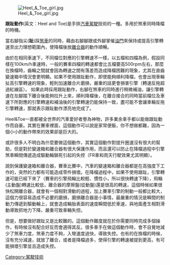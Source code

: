 [[File:Heel_&_Toe_girl.jpg|thumb]]

'''跟趾動作'''(英文：Heel and Toe)是手排[[汽車|汽車]][[駕駛|駕駛]]技術的一種。多用於煞車同時降檔的時機。

當右腳指尖('''趾''')踩[[煞車|煞車]]的同時，藉由右腳腳跟或外腳掌催[[油門|油門]]來保持或提高引擎轉速至出力理想範圍內，使降檔後放[[離合器|離合器]]的動作順暢。

由於在相同車速下，不同檔位對應的引擎轉速不一樣，以五檔和四檔為例，假設同樣在100km/h車速時，一般的賽車四檔的轉速都會比五檔要高500rpm左右，那麼在換檔時，齒輪之間就會因為轉速之間有落差而造成降檔困難的現象，尤其在直齒變速箱中情況會更明顯。如果不使用跟趾動作，即使能夠順利降檔，也會出現車輪扯高引擎轉速的現象，輕則加速離合片磨損，嚴重的話更會損害引擎（轉速反拖超過紅線區）。
如果此時採用跟趾動作，右腳在煞車的同時進行稍微補油，讓引擎轉速在左腳踏下離合後能夠拉升上來，順利降檔後，在離合接合的同時當前檔位及車速下所對應的引擎轉速和補油後的引擎轉速仍能保持一致，盡可能不會讓車輪反拖引擎轉速，那就表示跟趾動作漂亮地完成了。

Heel&Toe一直都被全世界的汽車愛好者譽為神物，許多業余車手都以能做跟趾動作而自豪。其實在賽車裡面，這個動作可以說是家常便飯，你不想做都難，因為一個小小的動作帶來的效果卻是巨大的。

或許很多人不明白為什麼要做這個動作，其實這個動作對提升圈速沒有很大的幫助，但是對於變速箱和離合器有很大保護作用，而且還可以防止在降檔過程中引擎煞車瞬間傳遞造成驅動輪鎖死引起的失控（FR車和雨天行駛效果尤其明顯）。

說到保護變速箱和離合器，賽車比賽中，汽車的變速箱和離合器都是在高強度下工作的，突然的力都有可能造成零件損壞。在降檔過程中，如果不使用跟趾，引擎轉速可能已經下來了（賽車的引擎飛輪比較輕、慣性小，所以很快轉速下降），飛輪(主動盤)轉速比較低，離合器的摩擦盤(從動盤)還是很高的轉速，這個時候如果很快松開離合器，就會有一個相對滑動的過程，加上賽車引擎的制動一般都比較大，這個力很容易造成不必要的磨損，磨損離合器是小事情，最嚴重的情況是瞬間的制動力傳遞到驅動輪上，就會造成輪胎表面的速度瞬間低於車速，與地面產生相對滑動導致抓地力下降，嚴重可致車輛失控。

但是，想要做好跟趾又是比較難的。這個動作難度就在於你需要同時完成多個操作，有時候沒有配合好反而會適得其反。很多車手在做這個動作時，會不自覺地減少了煞車力度，煞車力度不夠，入彎速度過快，導致失控。也有的在換檔的時候，沒有充分減速，就放了離合，或者是降檔過多，使得引擎的轉速被提到更高，有可能損壞引擎並且造成失控。






[[Category:駕駛技術|Category:駕駛技術]]